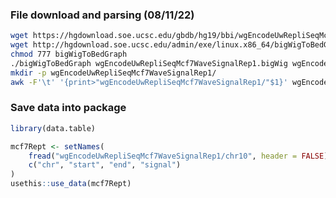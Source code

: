 ### File download and parsing (08/11/22)
```bash
wget https://hgdownload.soe.ucsc.edu/gbdb/hg19/bbi/wgEncodeUwRepliSeqMcf7WaveSignalRep1.bigWig
wget http://hgdownload.soe.ucsc.edu/admin/exe/linux.x86_64/bigWigToBedGraph
chmod 777 bigWigToBedGraph
./bigWigToBedGraph wgEncodeUwRepliSeqMcf7WaveSignalRep1.bigWig wgEncodeUwRepliSeqMcf7WaveSignalRep1.bedgraph
mkdir -p wgEncodeUwRepliSeqMcf7WaveSignalRep1/
awk -F'\t' '{print>"wgEncodeUwRepliSeqMcf7WaveSignalRep1/"$1}' wgEncodeUwRepliSeqMcf7WaveSignalRep1.bedgraph
```
### Save data into package
```r
library(data.table)

mcf7Rept <- setNames(
    fread("wgEncodeUwRepliSeqMcf7WaveSignalRep1/chr10", header = FALSE),
    c("chr", "start", "end", "signal")
)
usethis::use_data(mcf7Rept)
```
